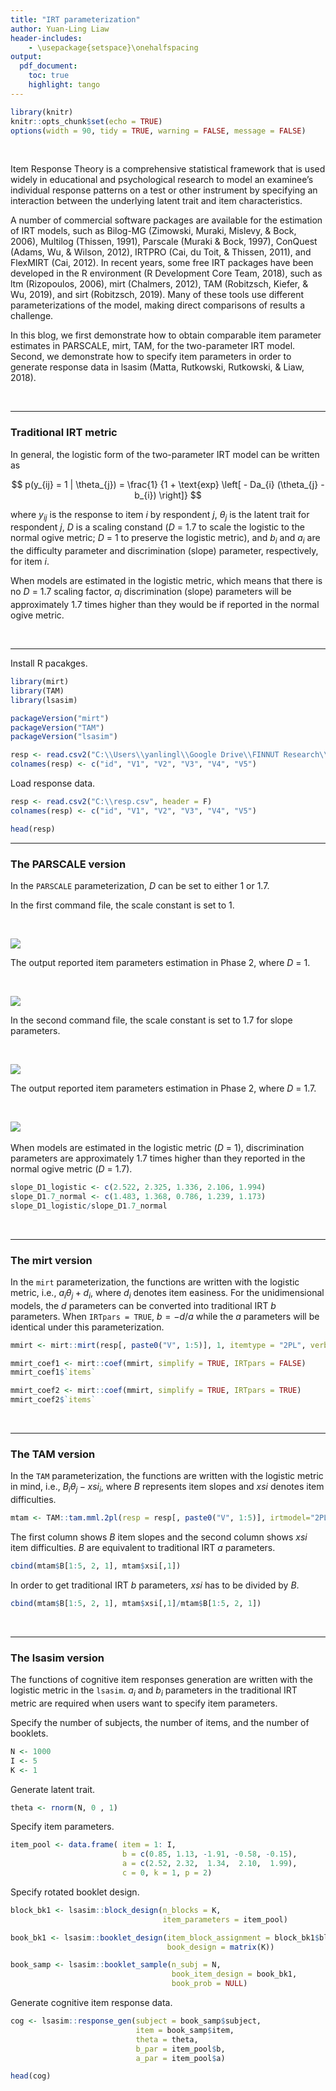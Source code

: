 ---
title: "IRT parameterization"
author: Yuan-Ling Liaw
header-includes:
    - \usepackage{setspace}\onehalfspacing
output:
  pdf_document:
    toc: true
    highlight: tango
---

```{r setup, include = FALSE, warning = FALSE}
library(knitr)
knitr::opts_chunk$set(echo = TRUE)
options(width = 90, tidy = TRUE, warning = FALSE, message = FALSE)
```

&nbsp;

Item Response Theory is a comprehensive statistical framework that is used widely in educational and psychological research to model an examinee's individual response patterns on a test or other instrument by specifying an interaction between the underlying latent trait and item characteristics.

A number of commercial software packages are available for the estimation of IRT models, such as Bilog-MG (Zimowski, Muraki, Mislevy, & Bock, 2006), Multilog (Thissen, 1991), Parscale (Muraki & Bock, 1997), ConQuest (Adams, Wu, & Wilson, 2012), IRTPRO (Cai, du Toit, & Thissen, 2011), and FlexMIRT (Cai, 2012). In recent years, some free IRT packages have been developed in the R environment (R Development Core Team, 2018), such as ltm (Rizopoulos, 2006), mirt (Chalmers, 2012), TAM (Robitzsch, Kiefer, & Wu, 2019), and sirt (Robitzsch, 2019). Many of these tools use different parameterizations of the model, making direct comparisons of results a challenge. 

In this blog, we first demonstrate how to obtain comparable item parameter estimates in PARSCALE, mirt, TAM, for the two-parameter IRT model. Second, we demonstrate how to specify item parameters in order to generate response data in lsasim (Matta, Rutkowski, Rutkowski, & Liaw, 2018).

&nbsp;

---

### Traditional IRT metric

In general, the logistic form of the two-parameter IRT model can be written as

$$
p(y_{ij} = 1 | \theta_{j}) = \frac{1} 
       {1 + \text{exp} \left[ - Da_{i} (\theta_{j} - b_{i})  \right]}
$$  

where $y_{ij}$ is the response to item $i$ by respondent $j$, $\theta_{j}$ is the latent trait for respondent $j$, $D$ is a scaling constand ($D$ = 1.7 to scale the logistic to the normal ogive metric; $D$ = 1 to preserve the logistic metric), and $b_{i}$ and $a_{i}$ are the difficulty parameter and discrimination (slope) parameter, respectively, for item $i$.

When models are estimated in the logistic metric, which means that there is no $D$ = 1.7 scaling factor, $a_{i}$ discrimination (slope) parameters will be approximately 1.7 times higher than they would be if reported in the normal ogive metric.

&nbsp;

---

Install R pacakges. 

```{r, results='hide', message=FALSE, warning=FALSE}
library(mirt)
library(TAM)
library(lsasim)
```

```{r}
packageVersion("mirt")
packageVersion("TAM")
packageVersion("lsasim")
```

```{r, echo = FALSE}
resp <- read.csv2("C:\\Users\\yanlingl\\Google Drive\\FINNUT Research\\Webpage and Outreach\\Blog\\figure\\resp.csv", header = F)
colnames(resp) <- c("id", "V1", "V2", "V3", "V4", "V5")
```

Load response data.

```{r, eval=FALSE}
resp <- read.csv2("C:\\resp.csv", header = F)
colnames(resp) <- c("id", "V1", "V2", "V3", "V4", "V5")
```

```{r}
head(resp)
```

--- 

### The PARSCALE version

In the `PARSCALE` parameterization, $D$ can be set to either 1 or 1.7. 

In the first command file, the scale constant is set to 1.

&nbsp;

![](C:/Users/yanlingl/Google Drive/FINNUT Research/Webpage and Outreach/Blog/figure/PSL1.png)

The output reported item parameters estimation in Phase 2, where $D$ = 1.

&nbsp;

![](C:/Users/yanlingl/Google Drive/FINNUT Research/Webpage and Outreach/Blog/figure/PAR1.png)

In the second command file, the scale constant is set to 1.7 for slope parameters.

&nbsp;

![](C:/Users/yanlingl/Google Drive/FINNUT Research/Webpage and Outreach/Blog/figure/PSL1.7.png)

The output reported item parameters estimation in Phase 2, where $D$ = 1.7.

&nbsp;

![](C:/Users/yanlingl/Google Drive/FINNUT Research/Webpage and Outreach/Blog/figure/PAR1.7.png)
&nbsp;

When models are estimated in the logistic metric ($D$ = 1), discrimination parameters are approximately 1.7 times higher than they reported in the normal ogive metric ($D$ = 1.7).

```{r}
slope_D1_logistic <- c(2.522, 2.325, 1.336, 2.106, 1.994)
slope_D1.7_normal <- c(1.483, 1.368, 0.786, 1.239, 1.173)
slope_D1_logistic/slope_D1.7_normal
```

&nbsp;

---

### The mirt version

In the `mirt` parameterization, the functions are written with the logistic metric, i.e., $a_{i}\theta_{j} + d_{i}$, where $d_{i}$ denotes item easiness.  For the unidimensional models, the $d$ parameters can be converted into traditional IRT $b$ parameters. When `IRTpars = TRUE`, $b = -d/a$ while the $a$ parameters will be identical under this parameterization. 

```{r}
mmirt <- mirt::mirt(resp[, paste0("V", 1:5)], 1, itemtype = "2PL", verbose = FALSE)
```

```{r}
mmirt_coef1 <- mirt::coef(mmirt, simplify = TRUE, IRTpars = FALSE)
mmirt_coef1$`items`
```

```{r}
mmirt_coef2 <- mirt::coef(mmirt, simplify = TRUE, IRTpars = TRUE)
mmirt_coef2$`items`
```

&nbsp;

---

### The TAM version

In the `TAM` parameterization, the functions are written with the logistic metric in mind, i.e., $B_{i} \theta_{j} - xsi_{i}$, where $B$ represents item slopes and $xsi$ denotes item difficulties.

```{r}
mtam <- TAM::tam.mml.2pl(resp = resp[, paste0("V", 1:5)], irtmodel="2PL", verbose = FALSE)
```

The first column shows $B$ item slopes and the second column shows $xsi$ item difficulties. $B$ are equivalent to traditional IRT $a$ parameters.

```{r}
cbind(mtam$B[1:5, 2, 1], mtam$xsi[,1])
```

In order to get traditional IRT $b$ parameters, $xsi$ has to be divided by $B$.
```{r}
cbind(mtam$B[1:5, 2, 1], mtam$xsi[,1]/mtam$B[1:5, 2, 1])
```

&nbsp;

---

### The lsasim version
The functions of cognitive item responses generation are written with the logistic metric in the `lsasim`. $a_{i}$ and $b_{i}$ parameters in the traditional IRT metric are required when users want to specify item parameters.

Specify the number of subjects, the number of items, and the number of booklets.

```{r}
N <- 1000
I <- 5
K <- 1
```

Generate latent trait.

```{r}
theta <- rnorm(N, 0 , 1)
```

Specify item parameters.

```{r, eval = 'asis'}
item_pool <- data.frame( item = 1: I,
                         b = c(0.85, 1.13, -1.91, -0.58, -0.15),
                         a = c(2.52, 2.32,  1.34,  2.10,  1.99),
                         c = 0, k = 1, p = 2)
```

Specify rotated booklet design.

```{r}
block_bk1 <- lsasim::block_design(n_blocks = K, 
                                  item_parameters = item_pool)

book_bk1 <- lsasim::booklet_design(item_block_assignment = block_bk1$block_assignment,
                                   book_design = matrix(K)) 

book_samp <- lsasim::booklet_sample(n_subj = N, 
                                    book_item_design = book_bk1, 
                                    book_prob = NULL)
```

Generate cognitive item response data.

```{r}
cog <- lsasim::response_gen(subject = book_samp$subject, 
                            item = book_samp$item, 
                            theta = theta, 
                            b_par = item_pool$b,
                            a_par = item_pool$a) 
```

```{r}
head(cog)
```

